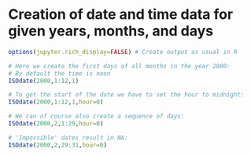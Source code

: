 # Creation of date and time data for given years, months, and days

```r
options(jupyter.rich_display=FALSE) # Create output as usual in R
```

```r
# Here we create the first days of all months in the year 2000:
# By default the time is noon
ISOdate(2000,1:12,1)
```

```r
# To get the start of the date we have to set the hour to midnight:
ISOdate(2000,1:12,1,hour=0)
```

```r
# We can of course also create a sequence of days:
ISOdate(2000,2,1:29,hour=0)
```

```r
# 'Impossible' dates result in NA:
ISOdate(2000,2,29:31,hour=0)
```
